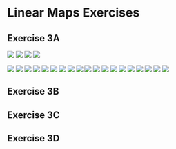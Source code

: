 # Linear Maps Exercises

## Exercise 3A
![](fig/Ex3A/LInear Algebra Done Right Ex 3A-01.png)
![](fig/Ex3A/LInear Algebra Done Right Ex 3A-02.png)
![](fig/Ex3A/LInear Algebra Done Right Ex 3A-03.png)
![](fig/Ex3A/LInear Algebra Done Right Ex 3A-04.png)

![](fig/Ex3A/LInear Algebra Done Right Ex 3A-05.png)
![](fig/Ex3A/LInear Algebra Done Right Ex 3A-06.png)
![](fig/Ex3A/LInear Algebra Done Right Ex 3A-07.png)
![](fig/Ex3A/LInear Algebra Done Right Ex 3A-08.png)
![](fig/Ex3A/LInear Algebra Done Right Ex 3A-09.png)
![](fig/Ex3A/LInear Algebra Done Right Ex 3A-10.png)
![](fig/Ex3A/LInear Algebra Done Right Ex 3A-11.png)
![](fig/Ex3A/LInear Algebra Done Right Ex 3A-12.png)
![](fig/Ex3A/LInear Algebra Done Right Ex 3A-13.png)
![](fig/Ex3A/LInear Algebra Done Right Ex 3A-14.png)
![](fig/Ex3A/LInear Algebra Done Right Ex 3A-15.png)
![](fig/Ex3A/LInear Algebra Done Right Ex 3A-16.png)
![](fig/Ex3A/LInear Algebra Done Right Ex 3A-17.png)
![](fig/Ex3A/LInear Algebra Done Right Ex 3A-18.png)
![](fig/Ex3A/LInear Algebra Done Right Ex 3A-19.png)
![](fig/Ex3A/LInear Algebra Done Right Ex 3A-20.png)
![](fig/Ex3A/LInear Algebra Done Right Ex 3A-21.png)
![](fig/Ex3A/LInear Algebra Done Right Ex 3A-22.png)
![](fig/Ex3A/LInear Algebra Done Right Ex 3A-23.png)

## Exercise 3B

## Exercise 3C

## Exercise 3D